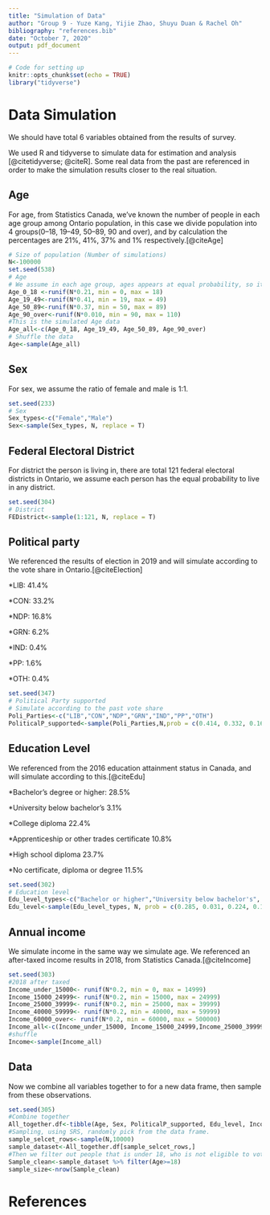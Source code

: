 ```yaml
---
title: "Simulation of Data"
author: "Group 9 - Yuze Kang, Yijie Zhao, Shuyu Duan & Rachel Oh"
bibliography: "references.bib"
date: "October 7, 2020"
output: pdf_document
---
```


```r
# Code for setting up
knitr::opts_chunk$set(echo = TRUE)
library("tidyverse")
```

# Data Simulation

We should have total 6 variables obtained from the results of survey.

We used R and tidyverse to simulate data for estimation and analysis [@citetidyverse; @citeR]. Some real data from the past are referenced in order to make the simulation results closer to the real situation.


## Age

For age, from Statistics Canada, we've known the number of people in each age group among Ontario population, in this case we divide population into 4 groups(0--18, 19--49, 50--89, 90 and over), and by calculation the percentages are 21%, 41%, 37% and 1% respectively.[@citeAge]

```r
# Size of population (Number of simulations)
N<-100000
set.seed(538)
# Age
# We assume in each age group, ages appears at equal probability, so it follows a uniform distribution.
Age_0_18 <-runif(N*0.21, min = 0, max = 18)
Age_19_49<-runif(N*0.41, min = 19, max = 49)
Age_50_89<-runif(N*0.37, min = 50, max = 89)
Age_90_over<-runif(N*0.010, min = 90, max = 110)
#This is the simulated Age data
Age_all<-c(Age_0_18, Age_19_49, Age_50_89, Age_90_over)
# Shuffle the data
Age<-sample(Age_all)

```


## Sex

For sex, we assume the ratio of female and male is 1:1.

```r
set.seed(233)
# Sex
Sex_types<-c("Female","Male")
Sex<-sample(Sex_types, N, replace = T)
```


## Federal Electoral District

For district the person is living in, there are total 121 federal electoral districts in Ontario, we assume each person has the equal probability to live in any district.

```r
set.seed(304)
# District
FEDistrict<-sample(1:121, N, replace = T)
```


## Political party

We referenced the results of election in 2019 and will simulate according to the vote share in Ontario.[@citeElection]

*LIB: 41.4%

*CON: 33.2%

*NDP: 16.8%

*GRN: 6.2%

*IND: 0.4%

*PP: 1.6%

*OTH: 0.4%

```r
set.seed(347)
# Political Party supported
# Simulate according to the past vote share
Poli_Parties<-c("LIB","CON","NDP","GRN","IND","PP","OTH")
PoliticalP_supported<-sample(Poli_Parties,N,prob = c(0.414, 0.332, 0.168, 0.062, 0.004, 0.016, 0.004), replace = T)
```


## Education Level

We referenced from the 2016 education attainment status in Canada, and will simulate according to this.[@citeEdu]

*Bachelor's degree or higher: 28.5%

*University below bachelor's	3.1%

*College diploma	22.4%

*Apprenticeship or other trades certificate	10.8%

*High school diploma	23.7%

*No certificate, diploma or degree	11.5%

```r
set.seed(302)
# Education level
Edu_level_types<-c("Bachelor or higher","University below bachelor's", "College diploma","Apprenticeship or other","High school","No certificate, diploma or degree")
Edu_level<-sample(Edu_level_types, N, prob = c(0.285, 0.031, 0.224, 0.108, 0.237, 0.115),replace = T)
```


## Annual income

We simulate income in the same way we simulate age. We referenced an after-taxed income results in 2018, from Statistics Canada.[@citeIncome]

```r
set.seed(303)
#2018 after taxed
Income_under_15000<- runif(N*0.2, min = 0, max = 14999)
Income_15000_24999<- runif(N*0.2, min = 15000, max = 24999)
Income_25000_39999<- runif(N*0.2, min = 25000, max = 39999)
Income_40000_59999<- runif(N*0.2, min = 40000, max = 59999)
Income_60000_over<- runif(N*0.2, min = 60000, max = 500000)
Income_all<-c(Income_under_15000, Income_15000_24999,Income_25000_39999,Income_40000_59999,Income_60000_over)
#shuffle
Income<-sample(Income_all)
```


## Data

Now we combine all variables together to for a new data frame, then sample from these observations.

```r
set.seed(305)
#Combine together
All_together.df<-tibble(Age, Sex, PoliticalP_supported, Edu_level, Income, FEDistrict)
#Sampling, using SRS, randomly pick from the data frame.
sample_selcet_rows<-sample(N,10000)
sample_dataset<-All_together.df[sample_selcet_rows,]
#Then we filter out people that is under 18, who is not eligible to vote for election.
Sample_clean<-sample_dataset %>% filter(Age>=18)
sample_size<-nrow(Sample_clean)
```


# References
